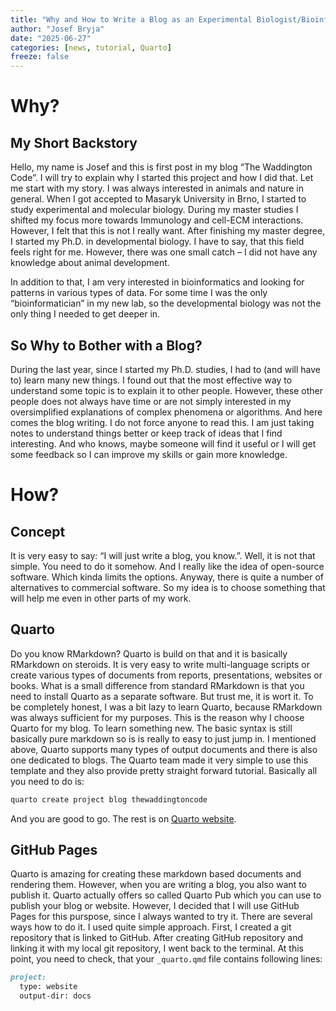 ```yaml
---
title: "Why and How to Write a Blog as an Experimental Biologist/Bioinformatician?"
author: "Josef Bryja"
date: "2025-06-27"
categories: [news, tutorial, Quarto]
freeze: false
---
```


# Why?

## My Short Backstory

Hello, my name is Josef and this is first post in my blog "The Waddington Code". I will try to explain why I started this project and how I did that. Let me start with my story. I was always interested in animals and nature in general. When I got accepted to Masaryk University in Brno, I started to study experimental and molecular biology. During my master studies I shifted my focus more towards Immunology and cell-ECM interactions. However, I felt that this is not I really want. After finishing my master degree, I started my Ph.D. in developmental biology. I have to say, that this field feels right for me. However, there was one small catch -- I did not have any knowledge about animal development.

In addition to that, I am very interested in bioinformatics and looking for patterns in various types of data. For some time I was the only "bioinformatician" in my new lab, so the developmental biology was not the only thing I needed to get deeper in.


## So Why to Bother with a Blog?

During the last year, since I started my Ph.D. studies, I had to (and will have to) learn many new things. I found out that the most effective way to understand some topic is to explain it to other people. However, these other people does not always have time or are not simply interested in my oversimplified explanations of complex phenomena or algorithms. And here comes the blog writing. I do not force anyone to read this. I am just taking notes to understand things better or keep track of ideas that I find interesting. And who knows, maybe someone will find it useful or I will get some feedback so I can improve my skills or gain more knowledge.


# How?

## Concept

It is very easy to say: "I will just write a blog, you know.". Well, it is not that simple. You need to do it somehow. And I really like the idea of open-source software. Which kinda limits the options. Anyway, there is quite a number of alternatives to commercial software. So my idea is to choose something that will help me even in other parts of my work. 


## Quarto

Do you know RMarkdown? Quarto is build on that and it is basically RMarkdown on steroids. It is very easy to write multi-language scripts or create various types of documents from reports, presentations, websites or books. What is a small difference from standard RMarkdown is that you need to install Quarto as a separate software. But trust me, it is wort it. To be completely honest, I was a bit lazy to learn Quarto, because RMarkdown was always sufficient for my purposes. This is the reason why I choose Quarto for my blog. To learn something new. The basic syntax is still basically pure markdown so is is really to easy to just jump in. I mentioned above, Quarto supports many types of output documents and there is also one dedicated to blogs. The Quarto team made it very simple to use this template and they also provide pretty straight forward tutorial. Basically all you need to do is:

```bash 
quarto create project blog thewaddingtoncode
```
And you are good to go. The rest is on [Quarto website](https://quarto.org/docs/websites/website-blog.html).


## GitHub Pages

Quarto is amazing for creating these markdown based documents and rendering them. However, when you are writing a blog, you also want to publish it. Quarto actually offers so called Quarto Pub which you can use to publish your blog or website. However, I decided that I will use GitHub Pages for this purspose, since I always wanted to try it. There are several ways how to do it. I used quite simple approach. First, I created a git repository that is linked to GitHub. After creating GitHub repository and linking it with my local git repository, I went back to the terminal. At this point, you need to check, that your `_quarto.qmd` file contains following lines:

```markdown
project:
  type: website
  output-dir: docs
```

